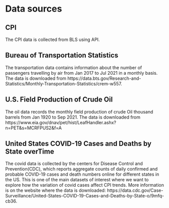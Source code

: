 # Data sources

## CPI
The CPI data is collected from BLS using API.

## Bureau of Transportation Statistics
The transportation data contains information about the number of passengers travelling by air from Jan 2017 to Jul 2021 in a monthly basis. The data is downloaded from https://data.bts.gov/Research-and-Statistics/Monthly-Transportation-Statistics/crem-w557.

## U.S. Field Production of Crude Oil
The oil data records the monthly field production of crude Oil thousand barrels from Jan 1920 to Sep 2021. The data is downloaded from https://www.eia.gov/dnav/pet/hist/LeafHandler.ashx?n=PET&s=MCRFPUS2&f=A

## United States COVID-19 Cases and Deaths by State overTime
The covid data is collected by the centers for Disease Control and Prevention(CDC), which reports aggregate counts of daily confirmed and probable COVID-19 cases and death numbers online for different states in the US. This is one of the main datasets of interest where we want to explore how the variation of covid cases affect CPI trends. More information is on the website where the data is downloaded: https://data.cdc.gov/Case-Surveillance/United-States-COVID-19-Cases-and-Deaths-by-State-o/9mfq-cb36.

